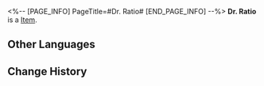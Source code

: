 <%-- [PAGE_INFO]
PageTitle=#Dr. Ratio#
[END_PAGE_INFO] --%>
{{Item Infobox
|title       = Dr. Ratio
|id          = 223010
|image       = Dreamscape Pass Sticker Dr. Ratio.png
|type        = 
|invCategory = 
|rarity      = 4
|effect      = Digital stickers that can be used to decorate the pages of the Dreamtour Handbook. They come in many different styles.
|description = 
|source1     = Find your Landing Point in the Dreamscape
}}
{{Description|1=Even if asked by thousands of people, the answer will never change: it's Doctor, not a PhD.}}
'''Dr. Ratio''' is a [[Item]].

==Other Languages==
{{Other Languages
|en   = Dr. Ratio
|zhs  = 真理医生
|zht  = 真理醫生
|ja   = Dr.レイシオ
|ko   = Dr. 레이시오
|es   = Dr. Ratio
|fr   = Dr Ratio
|ru   = Доктор Рацио
|th   = Dr. Ratio
|vi   = Dr. Ratio
|de   = Dr. Wahrheit
|id   = Dr. Ratio
|pt   = Dr. Ratio
}}

==Change History==
{{Change History|2.0}}